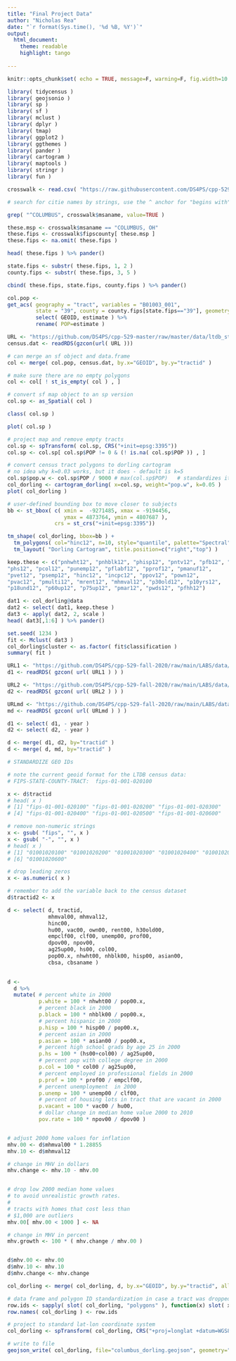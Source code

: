 ```yaml
---
title: "Final Project Data"
author: "Nicholas Rea"
date: "`r format(Sys.time(), '%d %B, %Y')`"
output:
  html_document:
    theme: readable
    highlight: tango
    
---
```


```r
knitr::opts_chunk$set( echo = TRUE, message=F, warning=F, fig.width=10 )
```

```r
library( tidycensus )
library( geojsonio )
library( sp )
library( sf )
library( mclust )
library( dplyr )
library( tmap)
library( ggplot2 )
library( ggthemes )
library( pander )
library( cartogram )
library( maptools )
library( stringr )
library( fun )
```


```r
crosswalk <- read.csv( "https://raw.githubusercontent.com/DS4PS/cpp-529-master/master/data/cbsatocountycrosswalk.csv",  stringsAsFactors=F, colClasses="character" )

# search for citie names by strings, use the ^ anchor for "begins with" 

grep( "^COLUMBUS", crosswalk$msaname, value=TRUE ) 
```

```r
these.msp <- crosswalk$msaname == "COLUMBUS, OH"
these.fips <- crosswalk$fipscounty[ these.msp ]
these.fips <- na.omit( these.fips )

head( these.fips ) %>% pander()
```

```r
state.fips <- substr( these.fips, 1, 2 )
county.fips <- substr( these.fips, 3, 5 )

cbind( these.fips, state.fips, county.fips ) %>% pander()
```

```r
col.pop <-
get_acs( geography = "tract", variables = "B01003_001",
         state = "39", county = county.fips[state.fips=="39"], geometry = TRUE ) %>% 
         select( GEOID, estimate ) %>%
         rename( POP=estimate )
```

```r
URL <- "https://github.com/DS4PS/cpp-529-master/raw/master/data/ltdb_std_2010_sample.rds"
census.dat <- readRDS(gzcon(url( URL )))

# can merge an sf object and data.frame
col <- merge( col.pop, census.dat, by.x="GEOID", by.y="tractid" )

# make sure there are no empty polygons
col <- col[ ! st_is_empty( col ) , ]

# convert sf map object to an sp version
col.sp <- as_Spatial( col )

class( col.sp )

plot( col.sp )

```

```r
# project map and remove empty tracts
col.sp <- spTransform( col.sp, CRS("+init=epsg:3395"))
col.sp <- col.sp[ col.sp$POP != 0 & (! is.na( col.sp$POP )) , ]

# convert census tract polygons to dorling cartogram
# no idea why k=0.03 works, but it does - default is k=5
col.sp$pop.w <- col.sp$POP / 9000 # max(col.sp$POP)   # standardizes it to max of 1.5
col_dorling <- cartogram_dorling( x=col.sp, weight="pop.w", k=0.05 )
plot( col_dorling )
```

```r
# user-defined bounding box to move closer to subjects 
bb <- st_bbox( c( xmin =  -9271485, xmax = -9194456, 
                  ymax = 4873764, ymin = 4807687 ), 
               crs = st_crs("+init=epsg:3395"))

tm_shape( col_dorling, bbox=bb ) + 
  tm_polygons( col="hinc12", n=10, style="quantile", palette="Spectral" ) +
  tm_layout( "Dorling Cartogram", title.position=c("right","top") )
```

```r
keep.these <- c("pnhwht12", "pnhblk12", "phisp12", "pntv12", "pfb12", "polang12", 
"phs12", "pcol12", "punemp12", "pflabf12", "pprof12", "pmanuf12", 
"pvet12", "psemp12", "hinc12", "incpc12", "ppov12", "pown12", 
"pvac12", "pmulti12", "mrent12", "mhmval12", "p30old12", "p10yrs12", 
"p18und12", "p60up12", "p75up12", "pmar12", "pwds12", "pfhh12")

dat1 <- col_dorling@data
dat2 <- select( dat1, keep.these )
dat3 <- apply( dat2, 2, scale )
head( dat3[,1:6] ) %>% pander()
```

```r
set.seed( 1234 )
fit <- Mclust( dat3 )
col_dorling$cluster <- as.factor( fit$classification )
summary( fit )
```

```r
URL1 <- "https://github.com/DS4PS/cpp-529-fall-2020/raw/main/LABS/data/rodeo/LTDB-2000.rds"
d1 <- readRDS( gzcon( url( URL1 ) ) )

URL2 <- "https://github.com/DS4PS/cpp-529-fall-2020/raw/main/LABS/data/rodeo/LTDB-2010.rds"
d2 <- readRDS( gzcon( url( URL2 ) ) )

URLmd <- "https://github.com/DS4PS/cpp-529-fall-2020/raw/main/LABS/data/rodeo/LTDB-META-DATA.rds"
md <- readRDS( gzcon( url( URLmd ) ) )

d1 <- select( d1, - year )
d2 <- select( d2, - year )

d <- merge( d1, d2, by="tractid" )
d <- merge( d, md, by="tractid" )

# STANDARDIZE GEO IDs

# note the current geoid format for the LTDB census data: 
# FIPS-STATE-COUNTY-TRACT:  fips-01-001-020100  

x <- d$tractid 
# head( x )
# [1] "fips-01-001-020100" "fips-01-001-020200" "fips-01-001-020300"
# [4] "fips-01-001-020400" "fips-01-001-020500" "fips-01-001-020600"

# remove non-numeric strings 
x <- gsub( "fips", "", x )
x <- gsub( "-", "", x )
# head( x )
# [1] "01001020100" "01001020200" "01001020300" "01001020400" "01001020500"
# [6] "01001020600"

# drop leading zeros 
x <- as.numeric( x )

# remember to add the variable back to the census dataset
d$tractid2 <- x

d <- select( d, tractid, 
             mhmval00, mhmval12, 
             hinc00, 
             hu00, vac00, own00, rent00, h30old00,
             empclf00, clf00, unemp00, prof00,  
             dpov00, npov00,
             ag25up00, hs00, col00, 
             pop00.x, nhwht00, nhblk00, hisp00, asian00,
             cbsa, cbsaname )

 
d <- 
  d %>%
  mutate( # percent white in 2000
          p.white = 100 * nhwht00 / pop00.x,
          # percent black in 2000
          p.black = 100 * nhblk00 / pop00.x,
          # percent hispanic in 2000
          p.hisp = 100 * hisp00 / pop00.x, 
          # percent asian in 2000
          p.asian = 100 * asian00 / pop00.x,
          # percent high school grads by age 25 in 2000 
          p.hs = 100 * (hs00+col00) / ag25up00,
          # percent pop with college degree in 2000
          p.col = 100 * col00 / ag25up00,
          # percent employed in professional fields in 2000
          p.prof = 100 * prof00 / empclf00,
          # percent unemployment  in 2000
          p.unemp = 100 * unemp00 / clf00,
          # percent of housing lots in tract that are vacant in 2000
          p.vacant = 100 * vac00 / hu00,
          # dollar change in median home value 2000 to 2010 
          pov.rate = 100 * npov00 / dpov00 )


# adjust 2000 home values for inflation 
mhv.00 <- d$mhmval00 * 1.28855  
mhv.10 <- d$mhmval12

# change in MHV in dollars
mhv.change <- mhv.10 - mhv.00


# drop low 2000 median home values
# to avoid unrealistic growth rates.
#
# tracts with homes that cost less than
# $1,000 are outliers
mhv.00[ mhv.00 < 1000 ] <- NA

# change in MHV in percent
mhv.growth <- 100 * ( mhv.change / mhv.00 )


d$mhv.00 <- mhv.00
d$mhv.10 <- mhv.10
d$mhv.change <- mhv.change

col_dorling <- merge( col_dorling, d, by.x="GEOID", by.y="tractid", all.x=T )
```


```r
# data frame and polygon ID standardization in case a tract was dropped and IDs don't match
row.ids <- sapply( slot( col_dorling, "polygons" ), function(x) slot( x, "ID" ) )
row.names( col_dorling ) <- row.ids

# project to standard lat-lon coordinate system 
col_dorling <- spTransform( col_dorling, CRS("+proj=longlat +datum=WGS84") )

# write to file 
geojson_write( col_dorling, file="columbus_dorling.geojson", geometry="polygon" )
```
















